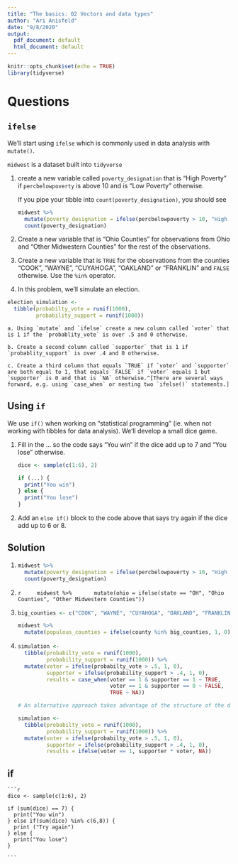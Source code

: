 ```yaml
---
title: "The basics: 02 Vectors and data types"
author: "Ari Anisfeld"
date: "9/8/2020"
output:
  pdf_document: default
  html_document: default
---
```


```r
knitr::opts_chunk$set(echo = TRUE)
library(tidyverse)
```

# Questions

## `ifelse`

We'll start using `ifelse` which is commonly used in data analysis with `mutate()`.


`midwest` is a dataset built into `tidyverse`

1. create a new variable called `poverty_designation` that is "High Poverty" if `percbelowpoverty` is above 10 and is "Low Poverty" otherwise.

    If you pipe your tibble into `count(poverty_designation)`, you should see
    
    ```r
    midwest %>%
      mutate(poverty_designation = ifelse(percbelowpoverty > 10, "High Poverty", "Low Poverty")) %>%
      count(poverty_designation)
      
    ```

1. Create a new variable that is "Ohio Counties" for observations from Ohio and "Other Midwestern Counties" for the rest of the observations.

1. Create a new variable that is `TRUE` for the observations from the counties "COOK", "WAYNE", "CUYAHOGA", "OAKLAND" or "FRANKLIN"  and `FALSE` otherwise. Use the `%in%` operator.

1. In this problem, we'll simulate an election.

```r
election_simulation <- 
  tibble(probabilty_vote = runif(1000),
         probability_support = runif(1000))
```

    a. Using `mutate` and `ifelse` create a new column called `voter` that is 1 if the `probablity_vote` is over .5 and 0 otherwise.
    
    b. Create a second column called `supporter` that is 1 if `probablity_support` is over .4 and 0 otherwise.
    
    c. Create a third column that equals `TRUE` if `voter` and `supporter` are both equal to 1, that equals `FALSE` if `voter` equals 1 but `supporter` is 0 and that is `NA` otherwise.^[There are several ways forward, e.g. using `case_when` or nesting two `ifelse()` statements.]


## Using `if`

We use `if()` when working on "statistical programming" (ie. when not working with tibbles for data analysis). We'll develop a small dice game. 

1. Fill in the ... so the code says "You win" if the dice add up to 7 and "You lose" otherwise.

    ```r
    dice <- sample(c(1:6), 2)
    
    if (...) {
      print("You win")
    } else {
      print("You lose")
    }
    
    ```



1. Add an `else if()` block to the code above that says try again if the dice add up to 6 or 8.




## Solution 
1.
    ```r
    midwest %>%
      mutate(poverty_designation = ifelse(percbelowpoverty > 10, "High Poverty", "Low Poverty")) %>%
      count(poverty_designation)
      
    ```

1. 
    ```r
    midwest %>%
      mutate(ohio = ifelse(state == "OH", "Ohio Counties", "Other Midwestern Counties"))
    ```

1.
    ```r
    big_counties <- c("COOK", "WAYNE", "CUYAHOGA", "OAKLAND", "FRANKLIN")
    
    midwest %>%
      mutate(populous_counties = ifelse(county %in% big_counties, 1, 0)
    ```


1. 
    ```r
    simulation <- 
      tibble(probabilty_vote = runif(1000),
             probability_support = runif(1000)) %>%
      mutate(voter = ifelse(probabilty_vote > .5, 1, 0),
             supporter = ifelse(probability_support > .4, 1, 0),
             results = case_when(voter == 1 & supporter == 1 ~ TRUE,
                                 voter == 1 & supporter == 0 ~ FALSE,
                                 TRUE ~ NA))
    
    # An alternative approach takes advantage of the structure of the data
    
    simulation <- 
      tibble(probabilty_vote = runif(1000),
             probability_support = runif(1000)) %>%
      mutate(voter = ifelse(probabilty_vote > .5, 1, 0),
             supporter = ifelse(probability_support > .4, 1, 0),
             results = ifelse(voter == 1, supporter * voter, NA))
              
    ```
    
    
## if

    ```r
    dice <- sample(c(1:6), 2)
    
    if (sum(dice) == 7) {
      print("You win")
    } else if(sum(dice) %in% c(6,8)) {
      print ("Try again")
    } else {
      print("You lose")
    }
    
    ```